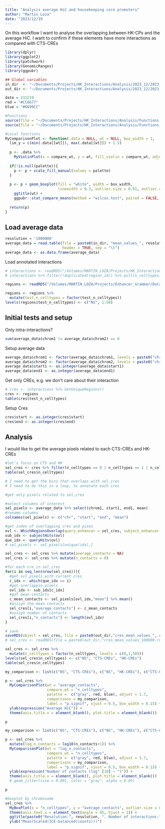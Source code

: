 ```yaml
---
title: "Analysis average HiC and housekeeping core promoters"
author: "Martin Loza"
date: "2023/12/19
---
```


On this workflow I want to analyse the overlapping between HK-CPs and the average HiC. I want to confirm if these elements have more interactions as compared with CTS-CREs

```r
library(dplyr)
library(ggplot2)
library(patchwork)
library(GenomicRanges)
library(ggpubr)

## Global variables
in_dir  <- "~/Documents/Projects/HK_Interactions/Analysis/2023_12/2023_12_19/Results/"
out_dir <- "~/Documents/Projects/HK_Interactions/Analysis/2023_12/2023_12_19/Results/"

date = 231219
red = "#CC6677"
blue = "#6699CC"

#Functions
source(file = "~/Documents/Projects/HK_Interactions/Analysis/Functions.R")
source(file = "~/Documents/Projects/HK_Interactions/Analysis/Functions_Visualizations.R")

#Local functions 
MyComparisonPlot <- function(.data = NULL, wt = NULL, box_width = 1,                             compare_wt = NULL, palette = NULL, adjust = 1, ...){
  lim_y = c(min(.data[[wt]]), max(.data[[wt]]) + 1.5)
  
  p <- .data %>% 
    MyViolinPlot(x = compare_wt, y = wt, fill_violin = compare_wt, adjust = adjust)
  
  if(!is.null(palette)){
    p <- p + scale_fill_manual(values = palette)
  }
  
  p <- p + geom_boxplot(fill = "white", width = box_width,
                        linewidth = 0.3, outlier.size = 0.01, outlier.color = "gray") +
    ggtitle(wt) + 
    ggpubr::stat_compare_means(method = "wilcox.test", paired = FALSE, ...) 
  
  return(p)
}
```

## Load average data

```r
resolution = '1000000'
average_data = read.table(file = paste0(in_dir, "mean_values_", resolution, ".tsv"), 
                          header = TRUE, sep = "\t")
average_data <- as.data.frame(average_data)
```

Load annotated interactions 

```r
# interactions <- readRDS("/Volumes/MARTIN_LOZA/Projects/HK_Interactions/Data/Commonly_used/interactions_all_230912.rds")
# interactions %>% filter(!duplicated(region_id)) %>% pull(n_celltypes) %>% table()
```

```r
regions <- readRDS("/Volumes/MARTIN_LOZA/Projects/Enhancer_Grammar/Data/Methylation/hg38/annotated/annotated_regions_all_230525.rds")

regions <- regions %>% 
  mutate(test_n_celltypes = factor(test_n_celltypes))
levels(regions$test_n_celltypes) <- c("NS", 1:50)
```


## Initial tests and setup

Only intra-interactions?

```r
sum(average_data$chrom1 != average_data$chrom2) == 0
```

Setup average data

```r
average_data$chrom1 <- factor(average_data$chrom1, levels = paste0("chr", c(1:22, "X")))
average_data$chrom2 <- factor(average_data$chrom2, levels = paste0("chr", c(1:22, "X")))
average_data$start1 <- as.integer(average_data$start1)
average_data$end1 <- as.integer(average_data$end1)
```

Get only CREs, e.g. we don't care about their interaction

```r
# cres <- interactions %>% GetUniqueRegions()
cres <- regions 
table(cres$test_n_celltypes)
```
Setup Cres

```r
cres$start <- as.integer(cres$start)
cres$end <- as.integer(cres$end)
```

## Analysis

I would like to get the average pixels related to each CTS-CREs and HK-CREs

```r
#let's focus on CTS and HK
sel_cres <- cres %>% filter(n_celltypes == 0 | n_celltypes == 1 | n_celltypes == 50)
table(sel_cres$n_celltypes)
```

```r
# I need to get the bins that overlaps with sel_cres 
# I need to do this in a loop, to annotate each cres

#get only pixels related to sel_cres

#select columns of interest
sel_pixels <- average_data %>% select(chrom1, start1, end1, mean) 
#rename columns
colnames(sel_pixels) <- c("chr", "start", "end", "mean")

#get index of overlapping cres and pixes
ovl <- WhichRegionsOverlap(query_enhancer = sel_cres, subject_enhancer = sel_pixels)
sub_idx <- subjectHits(ovl)
que_idx <- queryHits(ovl)
# sel_pixels <- sel_pixels[unique(idx),]

sel_cres <- sel_cres %>% mutate(average_contacts = NA)
sel_cres <- sel_cres %>% mutate(n_contacts = 0)
```

```r
#for each cre in sel_cres
for(i in seq_len(nrow(sel_cres))){
  #get ovl pixels with current cres
  c_idx <- which(que_idx == i)
  #get overlappin pixels
  ovl_idx <- sub_idx[c_idx]
  #get mean contacts
  c_mean_contacts <- sel_pixels[ovl_idx,"mean"] %>% mean()
  #assign the mean contacts
  sel_cres[i,"average_contacts"] <- c_mean_contacts
  #assign number of contacts
  sel_cres[i,"n_contacts"] <- length(ovl_idx)
}
```

```r
# save 
saveRDS(object = sel_cres, file = paste0(out_dir,"cres_mean_values_", resolution, ".rds"))
# sel_cres <- readRDS(file = paste0(out_dir,"cres_mean_values_100000.rds"))
```

```r
sel_cres <- sel_cres %>%
  mutate(n_celltypes = factor(n_celltypes, levels = c(0,1,50)))
levels(sel_cres$n_celltypes) <- c("NS", "CTS-CREs", "HK-CREs")
table(sel_cres$n_celltypes)
```


```r
my_comparison <- list(c("NS", "CTS-CREs"), c("NS", "HK-CREs"), c("CTS-CREs", "HK-CREs"))

p <- sel_cres %>% 
  MyComparisonPlot(wt = "average_contacts",
                   compare_wt = "n_celltypes", 
                   palette =  c("gray", red, blue), adjust = 1.7,
                   comparisons = my_comparison,
                   label = "p.signif", vjust = 0.5, box_width = 0.15) + 
  ylab(expression("Average HiC")) +
  theme(axis.title.x = element_blank(), plot.title = element_blank())

p

```
```r
my_comparison <- list(c("NS", "CTS-CREs"), c("NS", "HK-CREs"), c("CTS-CREs", "HK-CREs"))

p <- sel_cres %>% 
  mutate(log_n_contacts = log10(n_contacts+1)) %>% 
  MyComparisonPlot(wt = "log_n_contacts",
                   compare_wt = "n_celltypes", 
                   palette =  c("gray", red, blue), adjust = 1.7,
                   comparisons = my_comparison,
                   label = "p.signif", vjust = 0.5, box_width = 0.15) + 
  ylab(expression("Number of contacts (log" [10] ~ ")")) +
  theme(axis.title.x = element_blank(), plot.title = element_blank())
  # geom_jitter(size = 0.001, color = "gray", alpha = 0.05)

p

```
```r
#boxplot by chromosome
sel_cres %>% 
  MyBoxPlot(x = "n_celltypes", y = "average_contacts", outlier.size = 0.5) +
  theme(axis.text.x = element_text(angle = 45, hjust = 1)) + 
  ggtitle(paste0("Resolution:", resolution, ". Number of interactions:", nrow(average_data))) + 
  ylab("Mean(Scaled(ICE-balanced(counts)))")
```



























